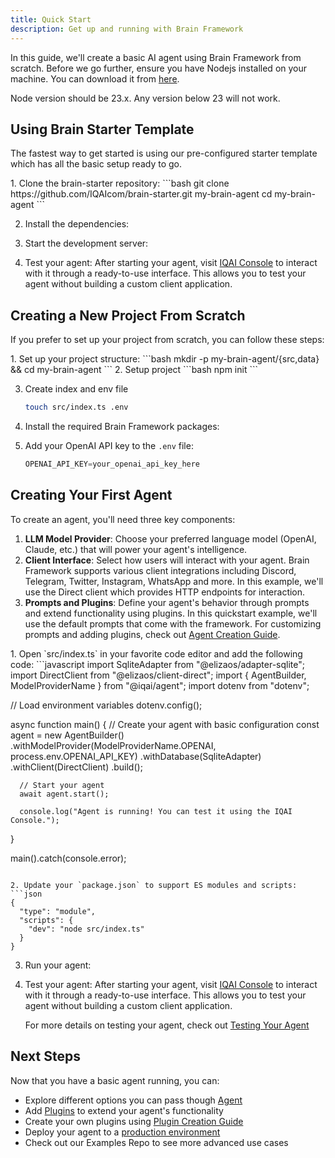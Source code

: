 ```yaml
---
title: Quick Start
description: Get up and running with Brain Framework
---
```



In this guide, we'll create a basic AI agent using Brain Framework from scratch. Before we go further, ensure you have Nodejs installed on your machine. You can download it from [here](https://nodejs.org/en/download).


<Aside type="caution">
   Node version should be 23.x. Any version below 23 will not work.
</Aside>

## Using Brain Starter Template

The fastest way to get started is using our pre-configured starter template which has all the basic setup ready to go.

<Steps>
1. Clone the brain-starter repository:
   ```bash
   git clone https://github.com/IQAIcom/brain-starter.git my-brain-agent
   cd my-brain-agent
   ```

2. Install the dependencies:
   <PackageManagers type="install" />

3. Start the development server:
   <PackageManagers type="run" args="dev" />

4. Test your agent:
   After starting your agent, visit [IQAI Console](https://console.iqai.com) to interact with it through a ready-to-use interface. This allows you to test your agent without building a custom client application.
</Steps>

## Creating a New Project From Scratch

If you prefer to set up your project from scratch, you can follow these steps:

<Steps>
1. Set up your project structure:
   ```bash
   mkdir -p my-brain-agent/{src,data} && cd my-brain-agent
   ```
2. Setup project
   ```bash
   npm init
   ```
   <PackageManagers pkg="typescript && npx tsc --init" dev/>

3. Create index and env file
   ```bash
   touch src/index.ts .env
   ```

4. Install the required Brain Framework packages:
   <PackageManagers pkg="@iqai/agent github:elizaos-plugins/adapter-sqlite @elizaos/client-direct@0.25.9 sharp dotenv" />

5. Add your OpenAI API key to the `.env` file:
   ```javascript
   OPENAI_API_KEY=your_openai_api_key_here
   ```
</Steps>


## Creating Your First Agent

To create an agent, you'll need three key components:

1. **LLM Model Provider**: Choose your preferred language model (OpenAI, Claude, etc.) that will power your agent's intelligence.
2. **Client Interface**: Select how users will interact with your agent. Brain Framework supports various client integrations including Discord, Telegram, Twitter, Instagram, WhatsApp and more. In this example, we'll use the Direct client which provides HTTP endpoints for interaction.
3. **Prompts and Plugins**: Define your agent's behavior through prompts and extend functionality using plugins. In this quickstart example, we'll use the default prompts that come with the framework. For customizing prompts and adding plugins, check out [Agent Creation Guide](/getting-started/agent-creation).

<Steps>
1. Open `src/index.ts` in your favorite code editor and add the following code:
   ```javascript
   import SqliteAdapter from "@elizaos/adapter-sqlite";
   import DirectClient from "@elizaos/client-direct";
   import { AgentBuilder, ModelProviderName } from "@iqai/agent";
   import dotenv from "dotenv";

   // Load environment variables
   dotenv.config();

   async function main() {
      // Create your agent with basic configuration
      const agent = new AgentBuilder()
         .withModelProvider(ModelProviderName.OPENAI, process.env.OPENAI_API_KEY)
         .withDatabase(SqliteAdapter)
         .withClient(DirectClient)
         .build();

      // Start your agent
      await agent.start();

      console.log("Agent is running! You can test it using the IQAI Console.");
   }

   main().catch(console.error);
   ```

2. Update your `package.json` to support ES modules and scripts:
   ```json
   {
     "type": "module",
     "scripts": {
       "dev": "node src/index.ts"
     }
   }
   ```

3. Run your agent:
   <PackageManagers type="run" args="dev" />


4. Test your agent:
   After starting your agent, visit [IQAI Console](https://console.iqai.com) to interact with it through a ready-to-use interface. This allows you to test your agent without building a custom client application.

   For more details on testing your agent, check out [Testing Your Agent](/getting-started/test-agent)
</Steps>

## Next Steps

Now that you have a basic agent running, you can:

- Explore different options you can pass though [Agent](/getting-started/agent-creation)
- Add [Plugins](/plugins/overview) to extend your agent's functionality
- Create your own plugins using [Plugin Creation Guide](/getting-started/creating-plugins)
- Deploy your agent to a [production environment](/getting-started/deployment)
- Check out our <ExternalLink href="https://github.com/IQAIcom/brain-examples">Examples Repo</ExternalLink> to see more advanced use cases
